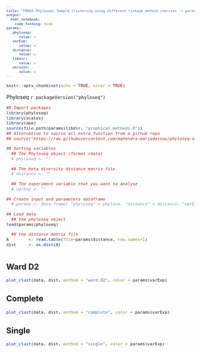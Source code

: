 ```yaml
---
title: "FROGS Phyloseq: Sample clustering using different linkage method (version `r params$version`)"
output: 
  html_notebook:
    code_folding: hide
params:
   phyloseq:
      value: x
   varExp:
      value: x
   distance:
      value: x
   libdir:
      value: x
   version:
      value: x
---
```

<meta http-equiv="Content-Type" content="text/html; charset=UTF-8">

<style type="text/css">
code.r{ /* Code block */
  font-size: 11px;
}
pre { /* Code block */
  font-size: 11px
}
.button {
    background-color: #2a7ecc; /* Blue */
    border          : none;
    color           : white;
    padding         : 5px 10px;
    text-align      : center;
    text-decoration : none;
    display         : inline-block;
    font-size       : 12px;
    margin          : 4px 2px;
    cursor          : pointer;
    border-radius   : 8px;
}
h4 { 
    display      : block;
    font-size    : 1em;
    margin-top   : 1.33em;
    margin-bottom: 1.33em;
    margin-left  : 0;
    margin-right : 0;
    font-weight  : bold;
    color        : #2a7ecc;
}
</style>


```r
knitr::opts_chunk$set(echo = TRUE, error = TRUE)
```
Phyloseq `r packageVersion("phyloseq")`

```r

## Import packages
library(phyloseq)
library(scales)
library(ape)
source(file.path(params$libdir, "graphical_methods.R"))
## Alternative to source all extra function from a github repo
## source("https://raw.githubusercontent.com/mahendra-mariadassou/phyloseq-extended/master/load-extra-functions.R")

## Setting variables
  ## The Phyloseq object (format rdata)
  # phyloseq <- ""

  ## The beta diversity distance matrix file
  # distance <- ""

  ## The experiment variable that you want to analyse
  # varExp <- ""

## Create input and parameters dataframe
  # params <- data.frame( "phyloseq" = phylose, "distance" = distance, "varExp" = varExp)

## Load data
  ## the phyloseq object
load(params$phyloseq)

  ## the distance matrix file
A        <- read.table(file=params$distance, row.names=1)
dist     <- as.dist(A)
```

# {.tabset .tabset-fade .tabset-pills}

## Ward D2
```r
plot_clust(data, dist, method = "ward.D2", color = params$varExp)
```

## Complete
```r
plot_clust(data, dist, method = "complete", color = params$varExp)
```

## Single
```r
plot_clust(data, dist, method = "single", color = params$varExp)
```
